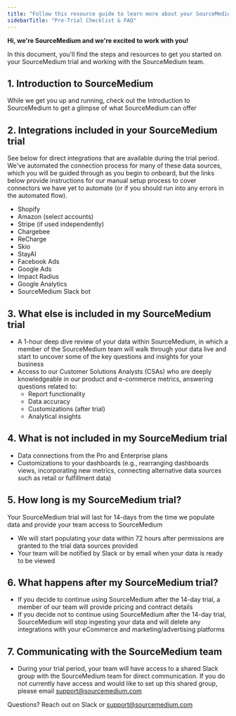 ```yaml
---
title: "Follow this resource guide to learn more about your SourceMedium trial."
sidebarTitle: "Pre-Trial Checklist & FAQ"
---
```

**Hi, we're SourceMedium and we're excited to work with you!** <br />

In this document, you'll find the steps and resources to get you started on your SourceMedium trial and working with the SourceMedium team.

## 1. Introduction to SourceMedium
While we get you up and running, check out the Introduction to SourceMedium to get a glimpse of what SourceMedium can offer

## 2. Integrations included in your SourceMedium trial 
See below for direct integrations that are available during the trial period. We've automated the connection process for many of these data sources, which you will be guided through as you begin to onboard, but the links below provide instructions for our manual setup process to cover connectors we have yet to automate (or if you should run into any errors in the automated flow).

- Shopify
- Amazon (select accounts)
- Stripe (if used independently)
- Chargebee
- ReCharge
- Skio
- StayAI
- Facebook Ads
- Google Ads
- Impact Radius
- Google Analytics
- SourceMedium Slack bot

## 3. What else is included in my SourceMedium trial  
-  A 1-hour deep dive review of your data within SourceMedium, in which a member of the SourceMedium team will walk through your data live and start to uncover some of the key questions and insights for your business 
-  Access to our Customer Solutions Analysts (CSAs) who are deeply knowledgeable in our product and e-commerce metrics, answering questions related to:
    - Report functionality
    - Data accuracy
    - Customizations (after trial)
    - Analytical insights

## 4. What is not included in my SourceMedium trial
- Data connections from the Pro and Enterprise plans 
- Customizations to your dashboards (e.g., rearranging dashboards views, incorporating new metrics, connecting alternative data sources such as retail or fulfillment data)  

## 5. How long is my SourceMedium trial?
Your SourceMedium trial will last for 14-days from the time we populate data and provide your team access to SourceMedium

- We will start populating your data within 72 hours after permissions are granted to the trial data sources provided 
- Your team will be notified by Slack or by email when your data is ready to be viewed 

## 6. What happens after my SourceMedium trial? 
- If you decide to continue using SourceMedium after the 14-day trial, a member of our team will provide pricing and contract details 
- If you decide not to continue using SourceMedium after the 14-day trial, SourceMedium will stop ingesting your data and will delete any integrations with your eCommerce and marketing/advertising platforms 

## 7. Communicating with the SourceMedium team
- During your trial period, your team will have access to a shared Slack group with the SourceMedium team for direct communication. If you do not currently have access and would like to set up this shared group, please email support@sourcemedium.com 

Questions? Reach out on Slack or support@sourcemedium.com